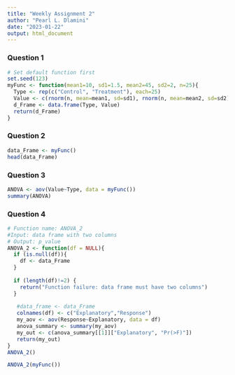 ```yaml
---
title: "Weekly Assignment 2"
author: "Pearl L. Dlamini"
date: "2023-01-22"
output: html_document
---
```

### Question 1
```r
# Set default function first
set.seed(123)
myFunc <- function(mean1=10, sd1=1.5, mean2=45, sd2=2, n=25){
  Type <- rep(c("Control", "Treatment"), each=25)  
  Value <- c(rnorm(n, mean=mean1, sd=sd1), rnorm(n, mean=mean2, sd=sd2))
  d_Frame <- data.frame(Type, Value)
  return(d_Frame)
}
```
### Question 2
```r
data_Frame <- myFunc()
head(data_Frame)
```
### Question 3
```r
ANOVA <- aov(Value~Type, data = myFunc())
summary(ANOVA)
```
### Question 4
```r
# Function name: ANOVA_2
#Input: data frame with two columns
# Output: p_value
ANOVA_2 <- function(df = NULL){
  if (is.null(df)){
    df <- data_Frame
  }
  
  if (length(df)!=2) {
    return("Function failure: data frame must have two columns")
  }
  
   #data_frame <- data_Frame
   colnames(df) <- c("Explanatory","Response")
   my_aov <- aov(Response~Explanatory, data = df)
   anova_summary <- summary(my_aov)
   my_out <- c(anova_summary[[1]]["Explanatory", "Pr(>F)"])
   return(my_out)
}
ANOVA_2()

ANOVA_2(myFunc())
```

